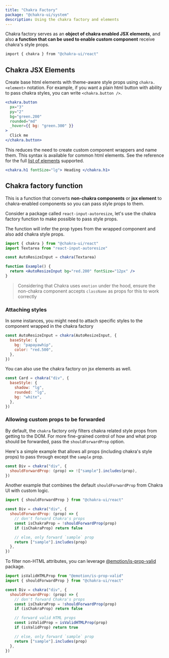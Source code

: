 ```yaml
---
title: "Chakra Factory"
package: "@chakra-ui/system"
description: Using the chakra factory and elements
---
```


Chakra factory serves as an **object of chakra enabled JSX elements**, and also **a function that can be used to enable custom component** receive chakra's style props.

```bash
import { chakra } from "@chakra-ui/react"
```

## Chakra JSX Elements

Create base html elements with theme-aware style props using `chakra.<element>` notation. For example, if you want a plain html button with ability to pass chakra styles, you can write `<chakra.button />`.

```jsx
<chakra.button
  px="3"
  py="2"
  bg="green.200"
  rounded="md"
  _hover={{ bg: "green.300" }}
>
  Click me
</chakra.button>
```

This reduces the need to create custom component wrappers and name them. This syntax is available for common html elements. See the reference for the full [list of elements](https://github.com/chakra-ui/chakra-ui/blob/main/packages/system/src/system.utils.ts#L9) supported.

```jsx live=false
<chakra.h1 fontSize="lg"> Heading </chakra.h1>
```

## Chakra factory function

This is a function that converts **non-chakra components** or **jsx element** to chakra-enabled components so you can pass style props to them.

Consider a package called `react-input-autoresize`, let's use the chakra factory function to make possible to pass style props.

The function will infer the prop types from the wrapped component and also add chakra style props.

```jsx live=false
import { chakra } from "@chakra-ui/react"
import Textarea from "react-input-autoresize"

const AutoResizeInput = chakra(Textarea)

function Example() {
  return <AutoResizeInput bg="red.200" fontSize="12px" />
}
```

> Considering that Chakra uses `emotion` under the hood, ensure the non-chakra component accepts `className` as props for this to work correctly

### Attaching styles

In some instances, you might need to attach specific styles to the component wrapped in the chakra factory

```jsx live=false
const AutoResizeInput = chakra(AutoResizeInput, {
  baseStyle: {
    bg: "papayawhip",
    color: "red.500",
  },
})
```

You can also use the chakra factory on jsx elements as well.

```jsx live=false
const Card = chakra("div", {
  baseStyle: {
    shadow: "lg",
    rounded: "lg",
    bg: "white",
  },
})
```

### Allowing custom props to be forwarded

By default, the `chakra` factory only filters chakra related style props from getting to the DOM. For more fine-grained control of how and what prop should be forwarded, pass the `shouldForwardProp` option.

Here's a simple example that allows all props (including chakra's style props) to pass through except the `sample` prop.

```jsx live=false
const Div = chakra("div", {
  shouldForwardProp: (prop) => !["sample"].includes(prop),
})
```

Another example that combines the default `shouldForwardProp` from Chakra UI with custom logic.

```jsx live=false
import { shouldForwardProp } from "@chakra-ui/react"

const Div = chakra("div", {
  shouldForwardProp: (prop) => {
    // don't forward Chakra's props
    const isChakraProp = !shouldForwardProp(prop)
    if (isChakraProp) return false

    // else, only forward `sample` prop
    return ["sample"].includes(prop)
  },
})
```

To filter non-HTML attributes, you can leverage [@emotion/is-prop-valid](https://github.com/emotion-js/emotion/tree/master/packages/is-prop-valid) package.

```jsx live=false
import isValidHTMLProp from "@emotion/is-prop-valid"
import { shouldForwardProp } from "@chakra-ui/react"

const Div = chakra("div", {
  shouldForwardProp: (prop) => {
    // don't forward Chakra's props
    const isChakraProp = !shouldForwardProp(prop)
    if (isChakraProp) return false

    // forward valid HTML props
    const isValidProp = isValidHTMLProp(prop)
    if (isValidProp) return true

    // else, only forward `sample` prop
    return ["sample"].includes(prop)
  },
})
```
